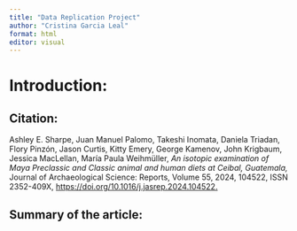 ```yaml
---
title: "Data Replication Project"
author: "Cristina Garcia Leal"
format: html
editor: visual
---
```


# Introduction:

## Citation:

Ashley E. Sharpe, Juan Manuel Palomo, Takeshi Inomata, Daniela Triadan, Flory Pinzón, Jason Curtis, Kitty Emery, George Kamenov, John Krigbaum, Jessica MacLellan, María Paula Weihmüller, *An isotopic examination of Maya Preclassic and Classic animal and human diets at Ceibal, Guatemala,* Journal of Archaeological Science: Reports, Volume 55, 2024, 104522, ISSN 2352-409X, <https://doi.org/10.1016/j.jasrep.2024.104522.>

## Summary of the article:
